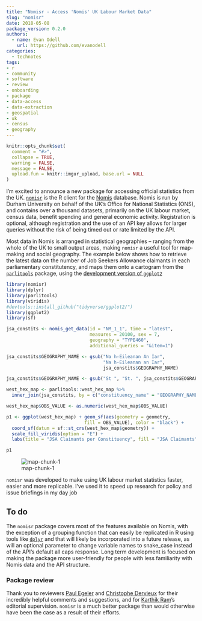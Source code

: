 ```yaml
---
title: "Nomisr - Access 'Nomis' UK Labour Market Data"
slug: "nomisr"
date: 2018-05-08
package_version: 0.2.0
authors:
  - name: Evan Odell
    url: https://github.com/evanodell
categories:
  - technotes
tags:
- r
- community
- software
- review
- onboarding
- package
- data-access
- data-extraction
- geospatial
- uk
- census
- geography
---
```


```r
knitr::opts_chunk$set(
  comment = "#>",
  collapse = TRUE,
  warning = FALSE,
  message = FALSE,
  upload.fun = knitr::imgur_upload, base.url = NULL
)
```


I'm excited to announce a new package for accessing official statistics from the UK. [`nomisr`](https://github.com/ropensci/nomisr) is the R client for the [Nomis](https://www.nomisweb.co.uk/) database. Nomis is run by Durham University on behalf of the UK's Office for National Statistics (ONS), and contains over a thousand datasets, primarily on the UK labour market, census data, benefit spending and general economic activity. Registration is optional, although registration and the use of an API key allows for larger queries without the risk of being timed out or rate limited by the API.

Most data in Nomis is arranged in statistical geographies -- ranging from the whole of the UK to small output areas, making `nomisr` a useful tool for map-making and social geography. The example below shows how to retrieve the latest data on the number of Job Seekers Allowance claimants in each parliamentary constitutency, and maps them onto a cartogram from the [`parlitools`](https://cran.r-project.org/package=parlitools) package, using the [development version of `ggplot2`](http://github.com/tidyverse/ggplot2/)


```r
library(nomisr)
library(dplyr)
library(parlitools)
library(viridis)
#devtools::install_github("tidyverse/ggplot2/")
library(ggplot2)
library(sf)

jsa_constits <- nomis_get_data(id = "NM_1_1", time = "latest", 
                               measures = 20100, sex = 7,
                               geography = "TYPE460", 
                               additional_queries = "&item=1")

jsa_constits$GEOGRAPHY_NAME <- gsub("Na h-Eileanan An Iar", 
                                    "Na h-Eileanan an Iar", 
                                    jsa_constits$GEOGRAPHY_NAME)

jsa_constits$GEOGRAPHY_NAME <- gsub("St ", "St. ", jsa_constits$GEOGRAPHY_NAME)

west_hex_map <- parlitools::west_hex_map %>% 
  inner_join(jsa_constits, by = c("constituency_name" = "GEOGRAPHY_NAME"))

west_hex_map$OBS_VALUE <- as.numeric(west_hex_map$OBS_VALUE)

p1 <- ggplot(west_hex_map) + geom_sf(aes(geometry = geometry, 
                             fill = OBS_VALUE), color = "black") +
  coord_sf(datum = sf::st_crs(west_hex_map$geometry)) +
  scale_fill_viridis(option = "E") + 
  labs(title = "JSA Claimants per Constituency", fill = "JSA Claimants")

p1

```

![map-chunk-1](https://i.imgur.com/x0e4ZXf.png)

`nomisr` was developed to make using UK labour market statistics faster, easier and more replicable. I've used it to speed up research for policy and issue briefings in my day job 

## To do

The `nomisr` package covers most of the features available on Nomis, with the exception of a grouping function that can easily be replicated in R using tools like [`dplyr`](https://cran.r-project.org/package=dplyr) and that will likely be incorporated into a future release, as will an optional parameter to change variable names to snake_case instead of the API's default all caps response. Long term development is focused on making the package more user-friendly for people with less familiarity with Nomis data and the API structure.

### Package review

Thank you to reviewers [Paul Egeler](https://github.com/pegeler) and [Christophe Dervieux](https://github.com/cderv) for their incredibly helpful comments and suggestions, and for [Karthik Ram](https://github.com/karthik)'s editorial supervision. `nomisr` is a much better package than would otherwise have been the case as a result of their efforts.


